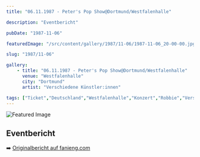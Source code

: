 ```yaml
---
title: "06.11.1987 - Peter's Pop Show@Dortmund/Westfalenhalle"

description: "Eventbericht"

pubDate: "1987-11-06"

featuredImage: "/src/content/gallery/1987/11-06/1987-11-06_20-00-00.jpg"

slug: "1987/11-06"

gallery:
    - title: "06.11.1987 - Peter's Pop Show@Dortmund/Westfalenhalle"
      venue: "Westfalenhalle"
      city: "Dortmund"
      artist: "Verschiedene Künstler:innen"

tags: ["Ticket","Deutschland","Westfalenhalle","Konzert","Robbie","Verschiedene Künstler:innen","1987","Dortmund","€0.00"]
---
```


![Featured Image](/src/content/gallery/1987/11-06/1987-11-06_20-00-00.jpg)

## Eventbericht

➡️ [Originalbericht auf fanieng.com](https://fanieng.com/1987/11-06/https://fanieng.com/1987/11/06/06-11-1987-peters-pop-show-dortmund-westfalenhalle/)

